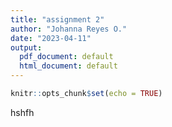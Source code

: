 ```yaml
---
title: "assignment 2"
author: "Johanna Reyes O."
date: "2023-04-11"
output:
  pdf_document: default
  html_document: default
---
```


```r
knitr::opts_chunk$set(echo = TRUE)
```
hshfh
